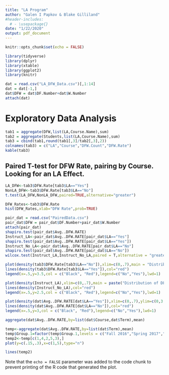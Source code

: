 ```yaml
---
title: "LA Program"
author: "Galen I Papkov & Blake Gilliland"
#header-includes:
  # - \usepackage{}
date: "1/22/2020"
output: pdf_document
---
```


```r
knitr::opts_chunk$set(echo = FALSE)

library(tidyverse)
library(dplyr)
library(xtable)
library(ggplot2)
library(knitr)

dat = read.csv("LA_DFW_Data.csv")[,1:14]
dat = dat[-1,]
dat$DFW = dat$DF.Number+dat$W.Number
attach(dat)
```

# Exploratory Data Analysis

```r
tab1 = aggregate(DFW,list(LA,Course.Name),sum)
tab2 = aggregate(Students,list(LA,Course.Name),sum)
tab3 = cbind(tab1,round(tab1[,3]/tab2[,3],2))
colnames(tab3) = c("LA","Course","DFW.Count","DFW.Rate")
kable(tab3)

```

## Paired T-test for DFW Rate, pairing by Course. Looking for an LA Effect.

```r
LA_DFW<-tab3$DFW.Rate[tab3$LA=="Yes"]
NonLA_DFW<-tab3$DFW.Rate[tab3$LA=="No"]
t.test(LA_DFW,NonLA_DFW,paired=TRUE,alternative="greater")
```

```r
DFW_Rates<-tab3$DFW.Rate
hist(DFW_Rates,xlab="DFW Rate",prob=TRUE)
```



```r
pair_dat = read.csv("PairedData.csv")
pair_dat$DFW = pair_dat$DF.Number+pair_dat$W.Number
attach(pair_dat)
shapiro.test(pair_dat$Avg..DFW.RATE)
Instruct_LA<-pair_dat$Avg..DFW.RATE[pair_dat$LA=="Yes"]
shapiro.test(pair_dat$Avg..DFW.RATE[pair_dat$LA=="Yes"])
Instruct_No_LA<-pair_dat$Avg..DFW.RATE[pair_dat$LA=="No"]
shapiro.test(pair_dat$Avg..DFW.RATE[pair_dat$LA=="No"])
wilcox.test(Instruct_LA,Instruct_No_LA,paired = T,alternative = "greater", exact = F)
```

```r
plot(density(tab3$DFW.Rate[tab3$LA=="No"]),xlim=c(0,.7),main = "Distribution of DFW Rates for Courses with LA's or without LA's",xlab = "DFW Rate")
lines(density(tab3$DFW.Rate[tab3$LA=="Yes"]),col="red")
legend(x=.5,y=3.5,col = c("Black", "Red"),legend=c("No","Yes"),lwd=1)
```

```r
plot(density(Instruct_LA),xlim=c(0,.7),main = paste("Distribution of DFW Rates for Instructors \n that Taught Sections with LA's or without LA's"),xlab = "DFW Rate")
lines(density(Instruct_No_LA),col="red")
legend(x=.5,y=2.5,col = c("Black", "Red"),legend=c("No","Yes"),lwd=1)
```

```r
plot(density(dat$Avg..DFW.RATE[dat$LA=="Yes"]),xlim=c(0,.7),ylim=c(0,3.5),main = paste("Distribution of DFW Rates Across Sections \n with LA's or without LA's"),xlab = "DFW Rate")
lines(density(dat$Avg..DFW.RATE[dat$LA=="No"]),col="red")
legend(x=.5,y=3,col = c("Black", "Red"),legend=c("No","Yes"),lwd=1)
```

```r
aggregate(dat$Avg..DFW.RATE,by=list(dat$Course,dat$Term),mean)
```

```r
temp<-aggregate(dat$Avg..DFW.RATE,by=list(dat$Term),mean)
temp$Group.1=factor(temp$Group.1,levels = c("Fall 2016","Spring 2017","Fall 2017","Spring 2018","Fall 2018"))
temp2<-temp[c(1,4,2,5,3),]
plot(y=c(.15,.3),x=c(1,5),type="n")

lines(temp2)

```

Note that the `echo = FALSE` parameter was added to the code chunk to prevent printing of the R code that generated the plot.